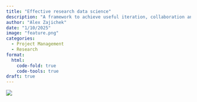 ```yaml
---
title: "Effective research data science"
description: "A framework to achieve useful iteration, collaboration and results."
author: "Alex Zajichek"
date: "1/10/2025"
image: "feature.png"
categories:
  - Project Management
  - Research
format:
  html:
    code-fold: true
    code-tools: true
draft: true
---
```


![](process.png)